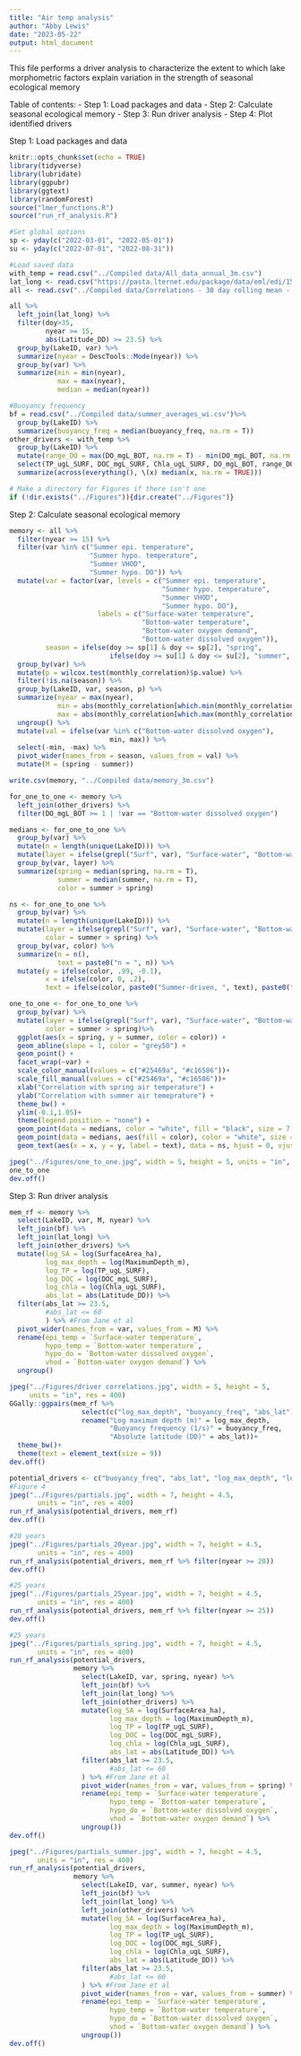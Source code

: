```yaml
---
title: "Air temp analysis"
author: "Abby Lewis"
date: "2023-05-22"
output: html_document
---
```


This file performs a driver analysis to characterize the extent to which lake morphometric factors explain variation in the strength of seasonal ecological memory

Table of contents: 
- Step 1: Load packages and data 
- Step 2: Calculate seasonal ecological memory
- Step 3: Run driver analysis
- Step 4: Plot identified drivers

Step 1: Load packages and data

```r
knitr::opts_chunk$set(echo = TRUE)
library(tidyverse)
library(lubridate)
library(ggpubr)
library(ggtext)
library(randomForest)
source("lmer_functions.R")
source("run_rf_analysis.R")

#Set global options
sp <- yday(c("2022-03-01", "2022-05-01"))
su <- yday(c("2022-07-01", "2022-08-31"))

#Load saved data
with_temp = read.csv("../Compiled data/All_data_annual_3m.csv")
lat_long <- read.csv("https://pasta.lternet.edu/package/data/eml/edi/1530/1/fadd3eaa25b5fdd1fc4efba70e660579")
all <- read.csv("../Compiled data/Correlations - 30 day rolling mean - surf bot.csv")

all %>%
  left_join(lat_long) %>%
  filter(doy>35,
         nyear >= 15,
         abs(Latitude_DD) >= 23.5) %>%
  group_by(LakeID, var) %>%
  summarize(nyear = DescTools::Mode(nyear)) %>%
  group_by(var) %>%
  summarize(min = min(nyear),
            max = max(nyear),
            median = median(nyear))

#Buoyancy frequency
bf = read.csv("../Compiled data/summer_averages_wi.csv")%>%
  group_by(LakeID) %>%
  summarize(buoyancy_freq = median(buoyancy_freq, na.rm = T))
other_drivers <- with_temp %>%
  group_by(LakeID) %>%
  mutate(range_DO = max(DO_mgL_BOT, na.rm = T) - min(DO_mgL_BOT, na.rm = T)) %>%
  select(TP_ugL_SURF, DOC_mgL_SURF, Chla_ugL_SURF, DO_mgL_BOT, range_DO, LakeID) %>%
  summarize(across(everything(), \(x) median(x, na.rm = TRUE)))

# Make a directory for Figures if there isn't one
if (!dir.exists("../Figures")){dir.create("../Figures")}
```

Step 2: Calculate seasonal ecological memory

```r
memory <- all %>% 
  filter(nyear >= 15) %>%
  filter(var %in% c("Summer epi. temperature",
                    "Summer hypo. temperature",
                    "Summer VHOD",
                    "Summer hypo. DO")) %>%
  mutate(var = factor(var, levels = c("Summer epi. temperature",
                                      "Summer hypo. temperature",
                                      "Summer VHOD",
                                      "Summer hypo. DO"),
                      labels = c("Surface-water temperature",
                                 "Bottom-water temperature", 
                                 "Bottom-water oxygen demand",
                                 "Bottom-water dissolved oxygen")),
         season = ifelse(doy >= sp[1] & doy <= sp[2], "spring", 
                         ifelse(doy >= su[1] & doy <= su[2], "summer", NA))) %>%
  group_by(var) %>%
  mutate(p = wilcox.test(monthly_correlation)$p.value) %>%
  filter(!is.na(season)) %>%
  group_by(LakeID, var, season, p) %>%
  summarize(nyear = max(nyear),
            min = abs(monthly_correlation[which.min(monthly_correlation)]),
            max = abs(monthly_correlation[which.max(monthly_correlation)])) %>%
  ungroup() %>%
  mutate(val = ifelse(var %in% c("Bottom-water dissolved oxygen"),
                         min, max)) %>%
  select(-min, -max) %>%
  pivot_wider(names_from = season, values_from = val) %>%
  mutate(M = (spring - summer)) 

write.csv(memory, "../Compiled data/memory_3m.csv")

for_one_to_one <- memory %>%
  left_join(other_drivers) %>%
  filter(DO_mgL_BOT >= 1 | !var == "Bottom-water dissolved oxygen")

medians <- for_one_to_one %>%
  group_by(var) %>%
  mutate(n = length(unique(LakeID))) %>%
  mutate(layer = ifelse(grepl("Surf", var), "Surface-water", "Bottom-water")) %>%
  group_by(var, layer) %>%
  summarize(spring = median(spring, na.rm = T),
            summer = median(summer, na.rm = T),
            color = summer > spring)

ns <- for_one_to_one %>%
  group_by(var) %>%
  mutate(n = length(unique(LakeID))) %>%
  mutate(layer = ifelse(grepl("Surf", var), "Surface-water", "Bottom-water"),
         color = summer > spring) %>%
  group_by(var, color) %>%
  summarize(n = n(), 
            text = paste0("n = ", n)) %>%
  mutate(y = ifelse(color, .99, -0.1),
         x = ifelse(color, 0, .2),
         text = ifelse(color, paste0("Summer-driven, ", text), paste0("Spring-driven, ", text)))

one_to_one <- for_one_to_one %>%
  group_by(var) %>%
  mutate(layer = ifelse(grepl("Surf", var), "Surface-water", "Bottom-water"),
         color = summer > spring)%>%
  ggplot(aes(x = spring, y = summer, color = color)) +
  geom_abline(slope = 1, color = "grey50") +
  geom_point() +
  facet_wrap(~var) +
  scale_color_manual(values = c("#25469a", "#c16586"))+
  scale_fill_manual(values = c("#25469a", "#c16586"))+
  xlab("Correlation with spring air temperature") +
  ylab("Correlation with summer air temeprature") +
  theme_bw() +
  ylim(-0.1,1.05)+
  theme(legend.position = "none") +
  geom_point(data = medians, color = "white", fill = "black", size = 7, shape = 21, stroke = 0.5) +
  geom_point(data = medians, aes(fill = color), color = "white", size = 4, shape = 21, stroke = 1) +
  geom_text(aes(x = x, y = y, label = text), data = ns, hjust = 0, vjust = 0) 

jpeg("../Figures/one_to_one.jpg", width = 5, height = 5, units = "in", res = 300)
one_to_one
dev.off()
```

Step 3: Run driver analysis

```r
mem_rf <- memory %>%
  select(LakeID, var, M, nyear) %>%
  left_join(bf) %>%
  left_join(lat_long) %>%
  left_join(other_drivers) %>%
  mutate(log_SA = log(SurfaceArea_ha),
         log_max_depth = log(MaximumDepth_m),
         log_TP = log(TP_ugL_SURF),
         log_DOC = log(DOC_mgL_SURF),
         log_chla = log(Chla_ugL_SURF),
         abs_lat = abs(Latitude_DD)) %>%
  filter(abs_lat >= 23.5,
         #abs_lat <= 60
         ) %>% #From Jane et al
  pivot_wider(names_from = var, values_from = M) %>%
  rename(epi_temp = `Surface-water temperature`,
         hypo_temp = `Bottom-water temperature`,
         hypo_do = `Bottom-water dissolved oxygen`,
         vhod = `Bottom-water oxygen demand`) %>%
  ungroup()

jpeg("../Figures/driver correlations.jpg", width = 5, height = 5, 
     units = "in", res = 400)
GGally::ggpairs(mem_rf %>% 
                  select(c("log_max_depth", "buoyancy_freq", "abs_lat")) %>%
                  rename("Log maximum depth (m)" = log_max_depth,
                         "Buoyancy frequency (1/s)" = buoyancy_freq,
                         "Absolute latitude (DD)" = abs_lat))+
  theme_bw()+
  theme(text = element_text(size = 9))
dev.off()

potential_drivers <- c("buoyancy_freq", "abs_lat", "log_max_depth", "log_SA")
#Figure 4
jpeg("../Figures/partials.jpg", width = 7, height = 4.5, 
       units = "in", res = 400)
run_rf_analysis(potential_drivers, mem_rf)
dev.off()

#20 years
jpeg("../Figures/partials_20year.jpg", width = 7, height = 4.5, 
       units = "in", res = 400)
run_rf_analysis(potential_drivers, mem_rf %>% filter(nyear >= 20))
dev.off()

#25 years
jpeg("../Figures/partials_25year.jpg", width = 7, height = 4.5, 
       units = "in", res = 400)
run_rf_analysis(potential_drivers, mem_rf %>% filter(nyear >= 25))
dev.off()

#25 years
jpeg("../Figures/partials_spring.jpg", width = 7, height = 4.5, 
       units = "in", res = 400)
run_rf_analysis(potential_drivers, 
                memory %>%
                  select(LakeID, var, spring, nyear) %>%
                  left_join(bf) %>%
                  left_join(lat_long) %>%
                  left_join(other_drivers) %>%
                  mutate(log_SA = log(SurfaceArea_ha),
                         log_max_depth = log(MaximumDepth_m),
                         log_TP = log(TP_ugL_SURF),
                         log_DOC = log(DOC_mgL_SURF),
                         log_chla = log(Chla_ugL_SURF),
                         abs_lat = abs(Latitude_DD)) %>%
                  filter(abs_lat >= 23.5,
                         #abs_lat <= 60
                  ) %>% #From Jane et al
                  pivot_wider(names_from = var, values_from = spring) %>%
                  rename(epi_temp = `Surface-water temperature`,
                         hypo_temp = `Bottom-water temperature`,
                         hypo_do = `Bottom-water dissolved oxygen`,
                         vhod = `Bottom-water oxygen demand`) %>%
                  ungroup())
dev.off()

jpeg("../Figures/partials_summer.jpg", width = 7, height = 4.5, 
       units = "in", res = 400)
run_rf_analysis(potential_drivers, 
                memory %>%
                  select(LakeID, var, summer, nyear) %>%
                  left_join(bf) %>%
                  left_join(lat_long) %>%
                  left_join(other_drivers) %>%
                  mutate(log_SA = log(SurfaceArea_ha),
                         log_max_depth = log(MaximumDepth_m),
                         log_TP = log(TP_ugL_SURF),
                         log_DOC = log(DOC_mgL_SURF),
                         log_chla = log(Chla_ugL_SURF),
                         abs_lat = abs(Latitude_DD)) %>%
                  filter(abs_lat >= 23.5,
                         #abs_lat <= 60
                  ) %>% #From Jane et al
                  pivot_wider(names_from = var, values_from = summer) %>%
                  rename(epi_temp = `Surface-water temperature`,
                         hypo_temp = `Bottom-water temperature`,
                         hypo_do = `Bottom-water dissolved oxygen`,
                         vhod = `Bottom-water oxygen demand`) %>%
                  ungroup())
dev.off()
```


